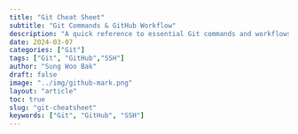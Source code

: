 ```yaml
---
title: "Git Cheat Sheet"
subtitle: "Git Commands & GitHub Workflow"
description: "A quick reference to essential Git commands and workflows"
date: 2024-03-07
categories: ["Git"]
tags: ["Git", "GitHub","SSH"]
author: "Sung Woo Bak"
draft: false
image: "../img/github-mark.png"
layout: "article"
toc: true
slug: "git-cheatsheet"
keywords: ["Git", "GitHub", "SSH"]
---
```



